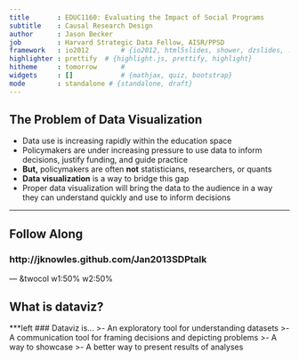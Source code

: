 ```yaml
---
title       : EDUC1160: Evaluating the Impact of Social Programs 
subtitle    : Causal Research Design
author      : Jason Becker
job         : Harvard Strategic Data Fellow, AISR/PPSD
framework   : io2012        # {io2012, html5slides, shower, dzslides, ...}
highlighter : prettify  # {highlight.js, prettify, highlight}
hitheme     : tomorrow      # 
widgets     : []            # {mathjax, quiz, bootstrap}
mode        : standalone # {standalone, draft}
---
```


## The Problem of Data Visualization

- Data use is increasing rapidly within the education space
- Policymakers are under increasing pressure to use data to inform decisions, justify funding, and guide practice
- **But,** policymakers are often **not** statisticians, researchers, or quants
- **Data visualization** is a way to bridge this gap
- Proper data visualization will bring the data to the audience in a way they can understand quickly and use to inform decisions

---

## Follow Along

### http://jknowles.github.com/Jan2013SDPtalk


--- &twocol w1:50% w2:50%

## What is dataviz?

***left
### Dataviz is...
>- An exploratory tool for understanding datasets
>- A communication tool for framing decisions and depicting problems
>- A way to showcase 
>- A better way to present results of analyses